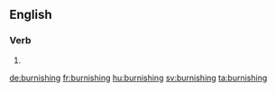 ==English==

===Verb===
{{head|en}}

# {{present participle of|burnish}}

[[de:burnishing]]
[[fr:burnishing]]
[[hu:burnishing]]
[[sv:burnishing]]
[[ta:burnishing]]